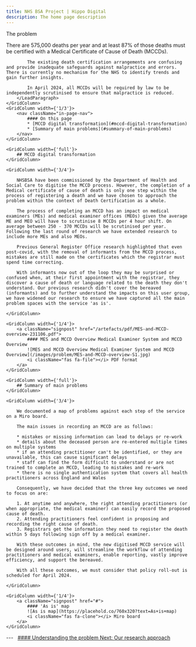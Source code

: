 ```yaml
---
title: NHS BSA Project | Hippo Digital
description: The home page description
---
```


<Heading caption='Understanding the problem' tag='h1'>The problem</Heading>

<GridRow>
    <GridColumn width={'2/3'}>
        <LeadParagraph>
            There are 575,000 deaths per year and at least 87% of those deaths must be certified with a Medical Certificate of Cause of Death (MCCDs).

            The existing death certification arrangements are confusing and provide inadequate safeguards against malpractice and errors. There is currently no mechanism for the NHS to identify trends and gain further insights.

            In April 2024, all MCCDs will be required by law to be independently scrutinised to ensure that malpractice is reduced.
        </LeadParagraph>
    </GridColumn>
    <GridColumn width={'1/3'}>
        <nav className="in-page-nav">
            #### On this page
            * [MCCD digital transformation](#mccd-digital-transformation)
            * [Summary of main problems](#summary-of-main-problems)
        </nav>
    </GridColumn>
</GridRow>

<GridRow>

    <GridColumn width={'full'}>
        ## MCCD digital transformation
    </GridColumn>

    <GridColumn width={'3/4'}>

        NHSBSA have been commissioned by the Department of Health and Social Care to digitise the MCCD process. However, the completion of a Medical certificate of cause of death is only one step within the process of registering a death and we have chosen to approach the problem within the context of Death Certification as a whole.

        The process of completing an MCCD has an impact on medical examiners (MEs) and medical examiner offices (MEOs) given the average ME and MEO will have to scrutinise 8 MCCDs per 4 hour shift. On average between 250 - 370 MCCDs will be scrutinised per year. Following the last round of research we have extended research to include more MEs and also MEOs.

        Previous General Register Office research highlighted that even post-covid, with the removal of informants from the MCCD process, mistakes are still made on the certificates which the registrar must spend time correcting.

        With informants now out of the loop they may be surprised or confused when, at their first appointment with the registrar, they discover a cause of death or language related to the death they don't understand. Our previous research didn't cover the bereaved (informants) and to further understand the impacts on this user group, we have widened our research to ensure we have captured all the main problem spaces with the service 'as is'.

    </GridColumn>

    <GridColumn width={'1/4'}>
        <a className="signpost" href="/artefacts/pdf/MES-and-MCCD-overview-231106.pdf">
            #### MES and MCCD Overview Medical Examiner System and MCCD Overview
            ![MES and MCCD Overview Medical Examiner System and MCCD Overview](/images/problem/MES-and-MCCD-overview-S1.jpg)
            <i className="fas fa-file"></i> PDF format
        </a>
    </GridColumn>

</GridRow>

<GridRow>

    <GridColumn width={'full'}>
        ## Summary of main problems
    </GridColumn>

    <GridColumn width={'3/4'}>

        We documented a map of problems against each step of the service on a Miro board.
        
        The main issues in recording an MCCD are as follows:

        * mistakes or missing information can lead to delays or re-work
        * details about the deceased person are re-entered multiple times on multiple systems
        * if an attending practitioner can't be identified, or they are unavailable, this can cause significant delays
        * staff can find the form difficult to understand or are not trained to complete an MCCD, leading to mistakes and re-work
        * there is no single authentication system that covers all health practitioners across England and Wales

        Consequently, we have decided that the three key outcomes we need to focus on are:

        1. At anytime and anywhere, the right attending practitioners (or when appropriate, the medical examiner) can easily record the proposed cause of death.
        2. Attending practitioners feel confident in proposing and recording the right cause of death.
        3. Registrars get the information they need to register the death within 5 days following sign off by a medical examiner.

        With these outcomes in mind, the new digitised MCCD service will be designed around users, will streamline the workflow of attending practitioners and medical examiners, enable reporting, vastly improve efficiency, and support the bereaved.

        With all these outcomes, we must consider that policy roll-out is scheduled for April 2024.

    </GridColumn>

    <GridColumn width={'1/4'}>
        <a className="signpost" href="#">
            #### 'As is' map
            ![As is map](https://placehold.co/760x320?text=As+is+map)
            <i className="fas fa-clone"></i> Miro board
        </a>
    </GridColumn>

</GridRow>

<GridRow>
    <GridColumn width={'full'}>
        ---
    </GridColumn>
</GridRow>
<GridRow>
    <GridColumn width={'1/2'}>
        &nbsp;
    </GridColumn>
    <GridColumn width={'1/2'}>
        <a className="next-page" href="/understanding/research">
            #### Understanding the problem
            Next: <span>Our research approach</span>
        </a>
    </GridColumn>
</GridRow>